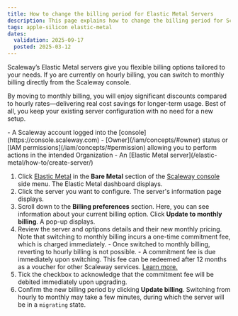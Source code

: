 ```yaml
---
title: How to change the billing period for Elastic Metal Servers
description: This page explains how to change the billing period for Scaleway's Elastic Metal servers.
tags: apple-silicon elastic-metal
dates:
  validation: 2025-09-17
  posted: 2025-03-12
---
```



Scaleway’s Elastic Metal servers give you flexible billing options tailored to your needs. If yo are currently on hourly billing, you can switch to monthly billing directly from the Scaleway console.

By moving to monthly billing, you will enjoy significant discounts compared to hourly rates—delivering real cost savings for longer-term usage. Best of all, you keep your existing server configuration with no need for a new setup.

<Requirements />
- A Scaleway account logged into the [console](https://console.scaleway.com)
- [Owner](/iam/concepts/#owner) status or [IAM permissions](/iam/concepts/#permission) allowing you to perform actions in the intended Organization
- An [Elastic Metal server](/elastic-metal/how-to/create-server/)

1. Click [Elastic Metal](https://console.scaleway.com/elastic-metal/servers) in the **Bare Metal** section of the [Scaleway console](https://console.scaleway.com) side menu. The Elastic Metal dashboard displays.
2. Click the server you want to configure. The server's information page displays.
3. Scroll down to the **Billing preferences** section. Here, you can see information about your current billing option. Click **Update to monthly billing**. A pop-up displays.
4. Review the server and optipons details and their new monthly pricing. Note that switching to monthly billing incurs a one-time commitment fee, which is charged immediately.
    <Message type="important">
        - Once switched to monthly billing, reverting to hourly billing is not possible.
        - A commitment fee is due immediately upon switching. This fee can be redeemed after 12 months as a voucher for other Scaleway services. [Learn more.](/elastic-metal/how-to/get-use-loyalty-reward/)
    </Message>
5. Tick the checkbox to acknowledge that the commitment fee will be debited immediately upon upgrading.
6. Confirm the new billing period by clicking **Update billing**.
    <Message type="note">
      Switching from hourly to monthly may take a few minutes, during which the server will be in a `migrating` state.
    </Message>
